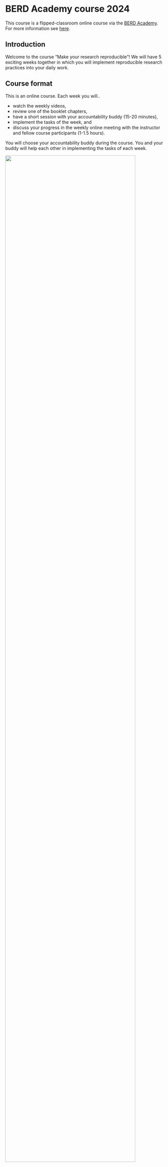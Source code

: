 # BERD Academy course 2024 {.unnumbered}

This course is a flipped-classroom online course via the [BERD Academy](https://www.berd-nfdi.de/berd-academy).
For more information see [here](https://www.berd-nfdi.de/berd-academy/reproducibility-2024/).

## Introduction

Welcome to the course "Make your research reproducible"!
We will have 5 exciting weeks together in which you will implement reproducible
research practices into your daily work.

## Course format

This is an online course. Each week you will..

- watch the weekly videos,
- review one of the booklet chapters,
- have a short session with your accountability buddy (15-20 minutes), 
- implement the tasks of the week, and
- discuss your progress in the weekly online meeting with the instructor and 
fellow course participants (1-1.5 hours).

You will choose your accountability buddy during the course. You and your 
buddy will help each other in implementing the tasks of each week.

![](images/course-concept.jpg){width=90%}

The course includes 5 Online Meetings, in which you will discuss the week’s contents with an expert and fellow participants:

| Meeting   | Date & Time (CEST)    | Topic | Expert |
|-----------|-----------------------|-------|--------|
| 1 | Sep 25, 3:00 – 4:30 pm  | Reproducible research and how to get there | [Heidi Seibold](https://digital-research.academy/trainers/HeidiSeibold/) |
| 2 | Oct 02, 3:00 – 4:30 pm  | Get your research project organized |        |
| 3 | Oct 09, 3:00 – 4:30 pm  | Computational workflows 1 | [Heidi Seibold](https://digital-research.academy/trainers/HeidiSeibold/) |
| 4 | Oct 16, 3:00 – 4:30 pm  | Computational workflows 2 | [Rabea Müller](https://digital-research.academy/trainers/RabeaMueller/) |
| 5 | Oct 23, 3:00 – 4:30 pm  | Publishing research outputs | [Rabea Müller](https://digital-research.academy/trainers/RabeaMueller/) |




